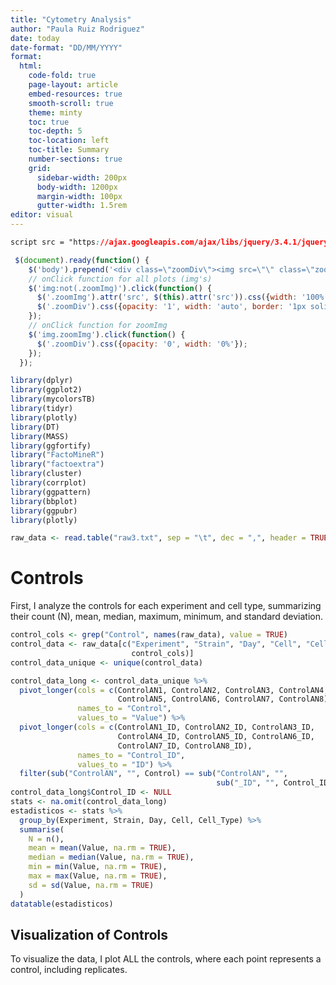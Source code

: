 ```yaml
---
title: "Cytometry Analysis"
author: "Paula Ruiz Rodriguez"
date: today
date-format: "DD/MM/YYYY"
format:
  html: 
    code-fold: true
    page-layout: article
    embed-resources: true
    smooth-scroll: true
    theme: minty
    toc: true
    toc-depth: 5
    toc-location: left
    toc-title: Summary
    number-sections: true
    grid:
      sidebar-width: 200px
      body-width: 1200px
      margin-width: 100px
      gutter-width: 1.5rem  
editor: visual
---
```

```css
script src = "https://ajax.googleapis.com/ajax/libs/jquery/3.4.1/jquery.min.js"
```
```js
 $(document).ready(function() {
    $('body').prepend('<div class=\"zoomDiv\"><img src=\"\" class=\"zoomImg\"></div>');
    // onClick function for all plots (img's)
    $('img:not(.zoomImg)').click(function() {
      $('.zoomImg').attr('src', $(this).attr('src')).css({width: '100%'});
      $('.zoomDiv').css({opacity: '1', width: 'auto', border: '1px solid white', borderRadius: '5px', position: 'fixed', top: '50%', left: '50%', marginRight: '-50%', transform: 'translate(-50%, -50%)', boxShadow: '0px 0px 50px #888888', zIndex: '50', overflow: 'auto', maxHeight: '100%'});
    });
    // onClick function for zoomImg
    $('img.zoomImg').click(function() {
      $('.zoomDiv').css({opacity: '0', width: '0%'}); 
    });
  });
```

```r
library(dplyr)
library(ggplot2)
library(mycolorsTB)
library(tidyr)
library(plotly)
library(DT)
library(MASS)
library(ggfortify)
library("FactoMineR")
library("factoextra")
library(cluster)
library(corrplot)
library(ggpattern)
library(bbplot)
library(ggpubr)
library(plotly)
```

```r
raw_data <- read.table("raw3.txt", sep = "\t", dec = ",", header = TRUE)
```

# Controls
First, I analyze the controls for each experiment and cell type, summarizing their count (N), mean, median, maximum, minimum, and standard deviation.
```r
control_cols <- grep("Control", names(raw_data), value = TRUE)
control_data <- raw_data[c("Experiment", "Strain", "Day", "Cell", "Cell_Type",
                           control_cols)]
control_data_unique <- unique(control_data)

control_data_long <- control_data_unique %>%
  pivot_longer(cols = c(ControlAN1, ControlAN2, ControlAN3, ControlAN4,
                        ControlAN5, ControlAN6, ControlAN7, ControlAN8),
               names_to = "Control",
               values_to = "Value") %>%
  pivot_longer(cols = c(ControlAN1_ID, ControlAN2_ID, ControlAN3_ID,
                        ControlAN4_ID, ControlAN5_ID, ControlAN6_ID,
                        ControlAN7_ID, ControlAN8_ID),
               names_to = "Control_ID",
               values_to = "ID") %>%
  filter(sub("ControlAN", "", Control) == sub("ControlAN", "",
                                              sub("_ID", "", Control_ID)))
control_data_long$Control_ID <- NULL
stats <- na.omit(control_data_long)
estadisticos <- stats %>%
  group_by(Experiment, Strain, Day, Cell, Cell_Type) %>%
  summarise(
    N = n(),
    mean = mean(Value, na.rm = TRUE),
    median = median(Value, na.rm = TRUE),
    min = min(Value, na.rm = TRUE),
    max = max(Value, na.rm = TRUE),
    sd = sd(Value, na.rm = TRUE)
  )
datatable(estadisticos)
```
## Visualization of Controls 
To visualize the data, I plot ALL the controls, where each point represents a control, including replicates.